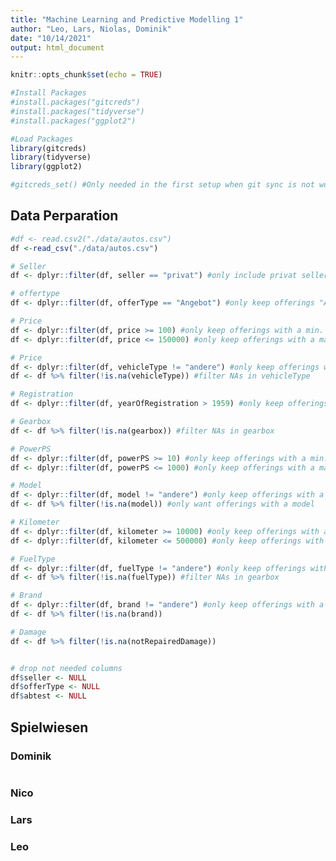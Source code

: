 ```yaml
---
title: "Machine Learning and Predictive Modelling 1"
author: "Leo, Lars, Niolas, Dominik"
date: "10/14/2021"
output: html_document
---
```


```r
knitr::opts_chunk$set(echo = TRUE)

#Install Packages
#install.packages("gitcreds")
#install.packages("tidyverse")
#install.packages("ggplot2")

#Load Packages
library(gitcreds)
library(tidyverse)
library(ggplot2)

#gitcreds_set() #Only needed in the first setup when git sync is not working with password only
```

## Data Perparation

```r
#df <- read.csv2("./data/autos.csv")
df <-read_csv("./data/autos.csv")
```

```r
# Seller
df <- dplyr::filter(df, seller == "privat") #only include privat sellers

# offertype
df <- dplyr::filter(df, offerType == "Angebot") #only keep offerings "Angebote"

# Price
df <- dplyr::filter(df, price >= 100) #only keep offerings with a min. price of 100 euro
df <- dplyr::filter(df, price <= 150000) #only keep offerings with a max price of 150k

# Price
df <- dplyr::filter(df, vehicleType != "andere") #only keep offerings with a specific type
df <- df %>% filter(!is.na(vehicleType)) #filter NAs in vehicleType

# Registration
df <- dplyr::filter(df, yearOfRegistration > 1959) #only keep offerings registrated after 1959

# Gearbox
df <- df %>% filter(!is.na(gearbox)) #filter NAs in gearbox

# PowerPS
df <- dplyr::filter(df, powerPS >= 10) #only keep offerings with a min. PS of 10
df <- dplyr::filter(df, powerPS <= 1000) #only keep offerings with a max PS of 1000

# Model
df <- dplyr::filter(df, model != "andere") #only keep offerings with a specific model
df <- df %>% filter(!is.na(model)) #only want offerings with a model

# Kilometer
df <- dplyr::filter(df, kilometer >= 10000) #only keep offerings with a min. 10k kilommeter (only want used cars)
df <- dplyr::filter(df, kilometer <= 500000) #only keep offerings with a max 500k kilometer

# FuelType
df <- dplyr::filter(df, fuelType != "andere") #only keep offerings with a specific fuel type
df <- df %>% filter(!is.na(fuelType)) #filter NAs in gearbox

# Brand
df <- dplyr::filter(df, brand != "andere") #only keep offerings with a specific brand
df <- df %>% filter(!is.na(brand))

# Damage
df <- df %>% filter(!is.na(notRepairedDamage))


# drop not needed columns
df$seller <- NULL
df$offerType <- NULL
df$abtest <- NULL

```


## Spielwiesen

### Dominik
```r
```

### Nico

### Lars

### Leo
